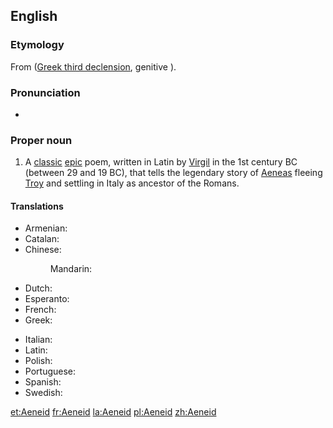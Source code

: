 {{also|Æneid}}
==English==
{{wikipedia}}

===Etymology===
From {{etyl|la|en}} {{m|la|Aeneis}} ([[Appendix:Ancient Greek third declension|Greek third declension]], genitive {{m|la|Aeneidos}}).

===Pronunciation===
* {{a|US}} {{IPA|/ˈiː.ni.ɪd/|/əˈ.niː.ɪd/|lang=en}}

===Proper noun===
{{en-proper noun|s}}

# A [[classic]] [[epic]] poem, written in Latin by [[Virgil]] in the 1st century BC (between 29 and 19 BC), that tells the legendary story of [[Aeneas]] fleeing [[Troy]] and settling in Italy as ancestor of the Romans.

====Translations====
{{trans-top|Classic epic poem that tells the story of Aeneas fleeing Troy and settling in Italy.}}
* Armenian: {{t|hy|Էնեական}}
* Catalan: {{t|ca|Eneida|f}}
* Chinese:
*: Mandarin: {{t+|cmn|埃涅阿斯紀|tr=Āiniè'āsījì|sc=Hani}}
* Dutch: {{t|nl|Aeneis|f}}
* Esperanto: {{t|eo|Eneado}}
* French: {{t+|fr|Énéide|f}}
* Greek: {{t|el|Αινειάδα|f}}
{{trans-mid}}
* Italian: {{t|it|Eneide|f}}
* Latin: {{t+|la|Aeneis|f}}
* Polish: {{t|pl|Eneida|f}}
* Portuguese: {{t|pt|Eneida|f}}
* Spanish: {{t|es|Eneida|f}}
* Swedish: {{t|sv|Aeneiden}}
{{trans-bottom}}

[[et:Aeneid]]
[[fr:Aeneid]]
[[la:Aeneid]]
[[pl:Aeneid]]
[[zh:Aeneid]]